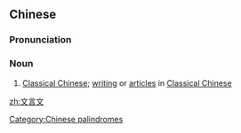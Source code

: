 ==Chinese==
{{zh-forms|type=21}}

===Pronunciation===
{{zh-pron
|m=wényánwén
|c=man4 jin4 man4-2
|h=pfs=vùn-ngièn-vùn
|mn=bûn-giân-bûn
|w=3ven hhe ven
|cat=n
}}

===Noun===
{{zh-noun}}

# [[Classical Chinese]]; [[writing]] or [[articles]] in [[Classical Chinese]]

[[Category:Chinese palindromes]]

[[zh:文言文]]